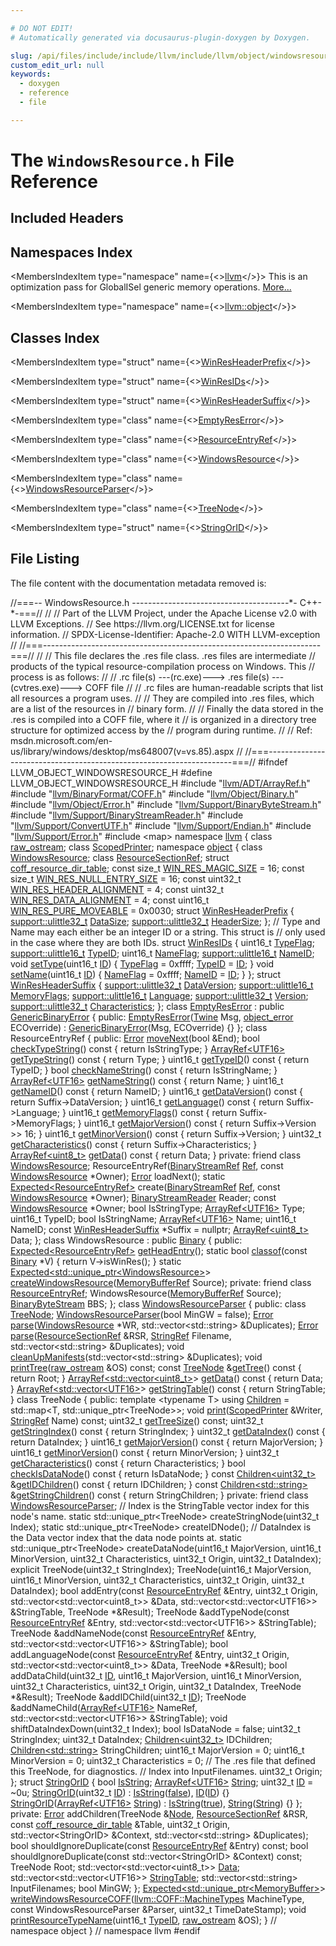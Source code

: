 ```yaml
---

# DO NOT EDIT!
# Automatically generated via docusaurus-plugin-doxygen by Doxygen.

slug: /api/files/include/include/llvm/include/llvm/object/windowsresource-h
custom_edit_url: null
keywords:
  - doxygen
  - reference
  - file

---
```





# The `WindowsResource.h` File Reference

<DoxygenPage pluginConfig={pluginConfig}>



## Included Headers

<IncludesList>
<IncludesListItem
  filePath="llvm/ADT/ArrayRef.h"
  permalink="/docs/api/files/include/include/llvm/include/llvm/adt/arrayref-h"
  isLocal="true" />
<IncludesListItem
  filePath="llvm/BinaryFormat/COFF.h"
  permalink="/docs/api/files/include/include/llvm/include/llvm/binaryformat/coff-h"
  isLocal="true" />
<IncludesListItem
  filePath="llvm/Object/Binary.h"
  permalink="/docs/api/files/include/include/llvm/include/llvm/object/binary-h"
  isLocal="true" />
<IncludesListItem
  filePath="llvm/Object/Error.h"
  permalink="/docs/api/files/include/include/llvm/include/llvm/object/error-h"
  isLocal="true" />
<IncludesListItem
  filePath="llvm/Support/BinaryByteStream.h"
  permalink="/docs/api/files/include/include/llvm/include/llvm/support/binarybytestream-h"
  isLocal="true" />
<IncludesListItem
  filePath="llvm/Support/BinaryStreamReader.h"
  permalink="/docs/api/files/include/include/llvm/include/llvm/support/binarystreamreader-h"
  isLocal="true" />
<IncludesListItem
  filePath="llvm/Support/ConvertUTF.h"
  permalink="/docs/api/files/include/include/llvm/include/llvm/support/convertutf-h"
  isLocal="true" />
<IncludesListItem
  filePath="llvm/Support/Endian.h"
  permalink="/docs/api/files/include/include/llvm/include/llvm/support/endian-h"
  isLocal="true" />
<IncludesListItem
  filePath="llvm/Support/Error.h"
  permalink="/docs/api/files/include/include/llvm/include/llvm/support/error-h"
  isLocal="true" />
<IncludesListItem
  filePath="map"
  permalink=""
  isLocal="false" />
</IncludesList>

## Namespaces Index

<MembersIndex>

<MembersIndexItem
  type="namespace"
  name={<><a href="/docs/api/namespaces/llvm">llvm</a></>}>
This is an optimization pass for GlobalISel generic memory operations. <a href="/docs/api/namespaces/llvm/#details">More...</a>
</MembersIndexItem>

<MembersIndexItem
  type="namespace"
  name={<><a href="/docs/api/namespaces/llvm/object">llvm::object</a></>}>
</MembersIndexItem>

</MembersIndex>

## Classes Index

<MembersIndex>

<MembersIndexItem
  type="struct"
  name={<><a href="/docs/api/structs/llvm/object/winresheaderprefix">WinResHeaderPrefix</a></>}>
</MembersIndexItem>

<MembersIndexItem
  type="struct"
  name={<><a href="/docs/api/structs/llvm/object/winresids">WinResIDs</a></>}>
</MembersIndexItem>

<MembersIndexItem
  type="struct"
  name={<><a href="/docs/api/structs/llvm/object/winresheadersuffix">WinResHeaderSuffix</a></>}>
</MembersIndexItem>

<MembersIndexItem
  type="class"
  name={<><a href="/docs/api/classes/llvm/object/emptyreserror">EmptyResError</a></>}>
</MembersIndexItem>

<MembersIndexItem
  type="class"
  name={<><a href="/docs/api/classes/llvm/object/resourceentryref">ResourceEntryRef</a></>}>
</MembersIndexItem>

<MembersIndexItem
  type="class"
  name={<><a href="/docs/api/classes/llvm/object/windowsresource">WindowsResource</a></>}>
</MembersIndexItem>

<MembersIndexItem
  type="class"
  name={<><a href="/docs/api/classes/llvm/object/windowsresourceparser">WindowsResourceParser</a></>}>
</MembersIndexItem>

<MembersIndexItem
  type="class"
  name={<><a href="/docs/api/classes/llvm/object/windowsresourceparser/treenode">TreeNode</a></>}>
</MembersIndexItem>

<MembersIndexItem
  type="struct"
  name={<><a href="/docs/api/structs/llvm/object/windowsresourceparser/stringorid">StringOrID</a></>}>
</MembersIndexItem>

</MembersIndex>


## File Listing

The file content with the documentation metadata removed is:

<ProgramListing>

<Link id="l00001" /><CodeLine lineNumber="1"><Highlight kind="comment">//===-- WindowsResource.h ---------------------------------------&#42;- C++-&#42;-===//</Highlight><Highlight kind="normal"></Highlight></CodeLine>
<Link id="l00002" /><CodeLine lineNumber="2"><Highlight kind="normal"></Highlight><Highlight kind="comment">//</Highlight><Highlight kind="normal"></Highlight></CodeLine>
<Link id="l00003" /><CodeLine lineNumber="3"><Highlight kind="normal"></Highlight><Highlight kind="comment">// Part of the LLVM Project, under the Apache License v2.0 with LLVM Exceptions.</Highlight><Highlight kind="normal"></Highlight></CodeLine>
<Link id="l00004" /><CodeLine lineNumber="4"><Highlight kind="normal"></Highlight><Highlight kind="comment">// See https://llvm.org/LICENSE.txt for license information.</Highlight><Highlight kind="normal"></Highlight></CodeLine>
<Link id="l00005" /><CodeLine lineNumber="5"><Highlight kind="normal"></Highlight><Highlight kind="comment">// SPDX-License-Identifier: Apache-2.0 WITH LLVM-exception</Highlight><Highlight kind="normal"></Highlight></CodeLine>
<Link id="l00006" /><CodeLine lineNumber="6"><Highlight kind="normal"></Highlight><Highlight kind="comment">//</Highlight><Highlight kind="normal"></Highlight></CodeLine>
<Link id="l00007" /><CodeLine lineNumber="7"><Highlight kind="normal"></Highlight><Highlight kind="comment">//===---------------------------------------------------------------------===//</Highlight><Highlight kind="normal"></Highlight></CodeLine>
<Link id="l00008" /><CodeLine lineNumber="8"><Highlight kind="normal"></Highlight><Highlight kind="comment">//</Highlight><Highlight kind="normal"></Highlight></CodeLine>
<Link id="l00009" /><CodeLine lineNumber="9"><Highlight kind="normal"></Highlight><Highlight kind="comment">// This file declares the .res file class.  .res files are intermediate</Highlight><Highlight kind="normal"></Highlight></CodeLine>
<Link id="l00010" /><CodeLine lineNumber="10"><Highlight kind="normal"></Highlight><Highlight kind="comment">// products of the typical resource-compilation process on Windows.  This</Highlight><Highlight kind="normal"></Highlight></CodeLine>
<Link id="l00011" /><CodeLine lineNumber="11"><Highlight kind="normal"></Highlight><Highlight kind="comment">// process is as follows:</Highlight><Highlight kind="normal"></Highlight></CodeLine>
<Link id="l00012" /><CodeLine lineNumber="12"><Highlight kind="normal"></Highlight><Highlight kind="comment">//</Highlight><Highlight kind="normal"></Highlight></CodeLine>
<Link id="l00013" /><CodeLine lineNumber="13"><Highlight kind="normal"></Highlight><Highlight kind="comment">// .rc file(s) ---(rc.exe)---&gt; .res file(s) ---(cvtres.exe)---&gt; COFF file</Highlight><Highlight kind="normal"></Highlight></CodeLine>
<Link id="l00014" /><CodeLine lineNumber="14"><Highlight kind="normal"></Highlight><Highlight kind="comment">//</Highlight><Highlight kind="normal"></Highlight></CodeLine>
<Link id="l00015" /><CodeLine lineNumber="15"><Highlight kind="normal"></Highlight><Highlight kind="comment">// .rc files are human-readable scripts that list all resources a program uses.</Highlight><Highlight kind="normal"></Highlight></CodeLine>
<Link id="l00016" /><CodeLine lineNumber="16"><Highlight kind="normal"></Highlight><Highlight kind="comment">//</Highlight><Highlight kind="normal"></Highlight></CodeLine>
<Link id="l00017" /><CodeLine lineNumber="17"><Highlight kind="normal"></Highlight><Highlight kind="comment">// They are compiled into .res files, which are a list of the resources in</Highlight><Highlight kind="normal"></Highlight></CodeLine>
<Link id="l00018" /><CodeLine lineNumber="18"><Highlight kind="normal"></Highlight><Highlight kind="comment">// binary form.</Highlight><Highlight kind="normal"></Highlight></CodeLine>
<Link id="l00019" /><CodeLine lineNumber="19"><Highlight kind="normal"></Highlight><Highlight kind="comment">//</Highlight><Highlight kind="normal"></Highlight></CodeLine>
<Link id="l00020" /><CodeLine lineNumber="20"><Highlight kind="normal"></Highlight><Highlight kind="comment">// Finally the data stored in the .res is compiled into a COFF file, where it</Highlight><Highlight kind="normal"></Highlight></CodeLine>
<Link id="l00021" /><CodeLine lineNumber="21"><Highlight kind="normal"></Highlight><Highlight kind="comment">// is organized in a directory tree structure for optimized access by the</Highlight><Highlight kind="normal"></Highlight></CodeLine>
<Link id="l00022" /><CodeLine lineNumber="22"><Highlight kind="normal"></Highlight><Highlight kind="comment">// program during runtime.</Highlight><Highlight kind="normal"></Highlight></CodeLine>
<Link id="l00023" /><CodeLine lineNumber="23"><Highlight kind="normal"></Highlight><Highlight kind="comment">//</Highlight><Highlight kind="normal"></Highlight></CodeLine>
<Link id="l00024" /><CodeLine lineNumber="24"><Highlight kind="normal"></Highlight><Highlight kind="comment">// Ref: msdn.microsoft.com/en-us/library/windows/desktop/ms648007(v=vs.85).aspx</Highlight><Highlight kind="normal"></Highlight></CodeLine>
<Link id="l00025" /><CodeLine lineNumber="25"><Highlight kind="normal"></Highlight><Highlight kind="comment">//</Highlight><Highlight kind="normal"></Highlight></CodeLine>
<Link id="l00026" /><CodeLine lineNumber="26"><Highlight kind="normal"></Highlight><Highlight kind="comment">//===---------------------------------------------------------------------===//</Highlight><Highlight kind="normal"></Highlight></CodeLine>
<Link id="l00027" /><CodeLine lineNumber="27"><Highlight kind="normal"></Highlight></CodeLine>
<Link id="l00028" /><CodeLine lineNumber="28"><Highlight kind="normal"></Highlight><Highlight kind="preprocessor">#ifndef LLVM&#95;OBJECT&#95;WINDOWSRESOURCE&#95;H</Highlight><Highlight kind="normal"></Highlight></CodeLine>
<Link id="l00029" /><CodeLine lineNumber="29"><Highlight kind="normal"></Highlight><Highlight kind="preprocessor">#define LLVM&#95;OBJECT&#95;WINDOWSRESOURCE&#95;H</Highlight><Highlight kind="normal"></Highlight></CodeLine>
<Link id="l00030" /><CodeLine lineNumber="30"><Highlight kind="normal"></Highlight></CodeLine>
<Link id="l00031" /><CodeLine lineNumber="31"><Highlight kind="normal"></Highlight><Highlight kind="preprocessor">#include &quot;<a href="/docs/api/files/include/include/llvm/include/llvm/adt/arrayref-h">llvm/ADT/ArrayRef.h</a>&quot;</Highlight><Highlight kind="normal"></Highlight></CodeLine>
<Link id="l00032" /><CodeLine lineNumber="32"><Highlight kind="normal"></Highlight><Highlight kind="preprocessor">#include &quot;<a href="/docs/api/files/include/include/llvm/include/llvm/binaryformat/coff-h">llvm/BinaryFormat/COFF.h</a>&quot;</Highlight><Highlight kind="normal"></Highlight></CodeLine>
<Link id="l00033" /><CodeLine lineNumber="33"><Highlight kind="normal"></Highlight><Highlight kind="preprocessor">#include &quot;<a href="/docs/api/files/include/include/llvm/include/llvm/object/binary-h">llvm/Object/Binary.h</a>&quot;</Highlight><Highlight kind="normal"></Highlight></CodeLine>
<Link id="l00034" /><CodeLine lineNumber="34"><Highlight kind="normal"></Highlight><Highlight kind="preprocessor">#include &quot;<a href="/docs/api/files/include/include/llvm/include/llvm/object/error-h">llvm/Object/Error.h</a>&quot;</Highlight><Highlight kind="normal"></Highlight></CodeLine>
<Link id="l00035" /><CodeLine lineNumber="35"><Highlight kind="normal"></Highlight><Highlight kind="preprocessor">#include &quot;<a href="/docs/api/files/include/include/llvm/include/llvm/support/binarybytestream-h">llvm/Support/BinaryByteStream.h</a>&quot;</Highlight><Highlight kind="normal"></Highlight></CodeLine>
<Link id="l00036" /><CodeLine lineNumber="36"><Highlight kind="normal"></Highlight><Highlight kind="preprocessor">#include &quot;<a href="/docs/api/files/include/include/llvm/include/llvm/support/binarystreamreader-h">llvm/Support/BinaryStreamReader.h</a>&quot;</Highlight><Highlight kind="normal"></Highlight></CodeLine>
<Link id="l00037" /><CodeLine lineNumber="37"><Highlight kind="normal"></Highlight><Highlight kind="preprocessor">#include &quot;<a href="/docs/api/files/include/include/llvm/include/llvm/support/convertutf-h">llvm/Support/ConvertUTF.h</a>&quot;</Highlight><Highlight kind="normal"></Highlight></CodeLine>
<Link id="l00038" /><CodeLine lineNumber="38"><Highlight kind="normal"></Highlight><Highlight kind="preprocessor">#include &quot;<a href="/docs/api/files/include/include/llvm/include/llvm/support/endian-h">llvm/Support/Endian.h</a>&quot;</Highlight><Highlight kind="normal"></Highlight></CodeLine>
<Link id="l00039" /><CodeLine lineNumber="39"><Highlight kind="normal"></Highlight><Highlight kind="preprocessor">#include &quot;<a href="/docs/api/files/include/include/llvm/include/llvm/support/error-h">llvm/Support/Error.h</a>&quot;</Highlight><Highlight kind="normal"></Highlight></CodeLine>
<Link id="l00040" /><CodeLine lineNumber="40"><Highlight kind="normal"></Highlight></CodeLine>
<Link id="l00041" /><CodeLine lineNumber="41"><Highlight kind="normal"></Highlight><Highlight kind="preprocessor">#include &lt;map&gt;</Highlight><Highlight kind="normal"></Highlight></CodeLine>
<Link id="l00042" /><CodeLine lineNumber="42"><Highlight kind="normal"></Highlight></CodeLine>
<Link id="l00043" /><CodeLine lineNumber="43"><Highlight kind="normal"></Highlight><Highlight kind="keyword">namespace </Highlight><Highlight kind="normal"><a href="/docs/api/namespaces/llvm">llvm</a> &#123;</Highlight></CodeLine>
<Link id="l00044" /><CodeLine lineNumber="44"><Highlight kind="normal"></Highlight></CodeLine>
<Link id="l00045" /><CodeLine lineNumber="45"><Highlight kind="normal"></Highlight><Highlight kind="keyword">class </Highlight><Highlight kind="normal"><a href="/docs/api/classes/llvm/raw-ostream">raw&#95;ostream</a>;</Highlight></CodeLine>
<Link id="l00046" /><CodeLine lineNumber="46"><Highlight kind="normal"></Highlight><Highlight kind="keyword">class </Highlight><Highlight kind="normal"><a href="/docs/api/classes/llvm/scopedprinter">ScopedPrinter</a>;</Highlight></CodeLine>
<Link id="l00047" /><CodeLine lineNumber="47"><Highlight kind="normal"></Highlight></CodeLine>
<Link id="l00048" /><CodeLine lineNumber="48"><Highlight kind="normal"></Highlight><Highlight kind="keyword">namespace </Highlight><Highlight kind="normal"><a href="/docs/api/namespaces/llvm/object">object</a> &#123;</Highlight></CodeLine>
<Link id="l00049" /><CodeLine lineNumber="49"><Highlight kind="normal"></Highlight></CodeLine>
<Link id="l00050" /><CodeLine lineNumber="50"><Highlight kind="normal"></Highlight><Highlight kind="keyword">class </Highlight><Highlight kind="normal"><a href="/docs/api/classes/llvm/object/windowsresource">WindowsResource</a>;</Highlight></CodeLine>
<Link id="l00051" /><CodeLine lineNumber="51"><Highlight kind="normal"></Highlight><Highlight kind="keyword">class </Highlight><Highlight kind="normal"><a href="/docs/api/classes/llvm/object/resourcesectionref">ResourceSectionRef</a>;</Highlight></CodeLine>
<Link id="l00052" /><CodeLine lineNumber="52"><Highlight kind="normal"></Highlight><Highlight kind="keyword">struct </Highlight><Highlight kind="normal"><a href="/docs/api/structs/llvm/object/coff-resource-dir-table">coff&#95;resource&#95;dir&#95;table</a>;</Highlight></CodeLine>
<Link id="l00053" /><CodeLine lineNumber="53"><Highlight kind="normal"></Highlight></CodeLine>
<Link id="l00054" /><CodeLine lineNumber="54" lineLink="/docs/api/namespaces/llvm/object/#a87b497fdfeaa05f3ba6d01ef10a4415b"><Highlight kind="normal"></Highlight><Highlight kind="keyword">const</Highlight><Highlight kind="normal"> </Highlight><Highlight kind="keywordtype">size&#95;t</Highlight><Highlight kind="normal"> <a href="/docs/api/namespaces/llvm/object/#a87b497fdfeaa05f3ba6d01ef10a4415b">WIN&#95;RES&#95;MAGIC&#95;SIZE</a> = 16;</Highlight></CodeLine>
<Link id="l00055" /><CodeLine lineNumber="55" lineLink="/docs/api/namespaces/llvm/object/#a33722ae7a4442771cfa67c5292f4f038"><Highlight kind="normal"></Highlight><Highlight kind="keyword">const</Highlight><Highlight kind="normal"> </Highlight><Highlight kind="keywordtype">size&#95;t</Highlight><Highlight kind="normal"> <a href="/docs/api/namespaces/llvm/object/#a33722ae7a4442771cfa67c5292f4f038">WIN&#95;RES&#95;NULL&#95;ENTRY&#95;SIZE</a> = 16;</Highlight></CodeLine>
<Link id="l00056" /><CodeLine lineNumber="56" lineLink="/docs/api/namespaces/llvm/object/#a459609fb07f5f2f97d0a3c6e691b0033"><Highlight kind="normal"></Highlight><Highlight kind="keyword">const</Highlight><Highlight kind="normal"> uint32&#95;t <a href="/docs/api/namespaces/llvm/object/#a459609fb07f5f2f97d0a3c6e691b0033">WIN&#95;RES&#95;HEADER&#95;ALIGNMENT</a> = 4;</Highlight></CodeLine>
<Link id="l00057" /><CodeLine lineNumber="57" lineLink="/docs/api/namespaces/llvm/object/#a365fff828eb3d98a772834e339a77c9e"><Highlight kind="normal"></Highlight><Highlight kind="keyword">const</Highlight><Highlight kind="normal"> uint32&#95;t <a href="/docs/api/namespaces/llvm/object/#a365fff828eb3d98a772834e339a77c9e">WIN&#95;RES&#95;DATA&#95;ALIGNMENT</a> = 4;</Highlight></CodeLine>
<Link id="l00058" /><CodeLine lineNumber="58" lineLink="/docs/api/namespaces/llvm/object/#af46f7874e3f562aafdbd476f843769de"><Highlight kind="normal"></Highlight><Highlight kind="keyword">const</Highlight><Highlight kind="normal"> uint16&#95;t <a href="/docs/api/namespaces/llvm/object/#af46f7874e3f562aafdbd476f843769de">WIN&#95;RES&#95;PURE&#95;MOVEABLE</a> = 0x0030;</Highlight></CodeLine>
<Link id="l00059" /><CodeLine lineNumber="59"><Highlight kind="normal"></Highlight></CodeLine>
<Link id="l00060" /><CodeLine lineNumber="60" lineLink="/docs/api/structs/llvm/object/winresheaderprefix"><Highlight kind="normal"></Highlight><Highlight kind="keyword">struct </Highlight><Highlight kind="normal"><a href="/docs/api/structs/llvm/object/winresheaderprefix">WinResHeaderPrefix</a> &#123;</Highlight></CodeLine>
<Link id="l00061" /><CodeLine lineNumber="61" lineLink="/docs/api/structs/llvm/object/winresheaderprefix/#ac00a033eaeba46960bd9ab617cda5069"><Highlight kind="normal">  <a href="/docs/api/namespaces/llvm/support/#a206b37274fa3e908017da357d12724d1">support::ulittle32&#95;t</a> <a href="/docs/api/structs/llvm/object/winresheaderprefix/#ac00a033eaeba46960bd9ab617cda5069">DataSize</a>;</Highlight></CodeLine>
<Link id="l00062" /><CodeLine lineNumber="62" lineLink="/docs/api/structs/llvm/object/winresheaderprefix/#ad50591ad1b1e94682a86f86938f2f730"><Highlight kind="normal">  <a href="/docs/api/namespaces/llvm/support/#a206b37274fa3e908017da357d12724d1">support::ulittle32&#95;t</a> <a href="/docs/api/structs/llvm/object/winresheaderprefix/#ad50591ad1b1e94682a86f86938f2f730">HeaderSize</a>;</Highlight></CodeLine>
<Link id="l00063" /><CodeLine lineNumber="63"><Highlight kind="normal">&#125;;</Highlight></CodeLine>
<Link id="l00064" /><CodeLine lineNumber="64"><Highlight kind="normal"></Highlight></CodeLine>
<Link id="l00065" /><CodeLine lineNumber="65"><Highlight kind="normal"></Highlight><Highlight kind="comment">// Type and Name may each either be an integer ID or a string.  This struct is</Highlight><Highlight kind="normal"></Highlight></CodeLine>
<Link id="l00066" /><CodeLine lineNumber="66"><Highlight kind="normal"></Highlight><Highlight kind="comment">// only used in the case where they are both IDs.</Highlight><Highlight kind="normal"></Highlight></CodeLine>
<Link id="l00067" /><CodeLine lineNumber="67" lineLink="/docs/api/structs/llvm/object/winresids"><Highlight kind="normal"></Highlight><Highlight kind="keyword">struct </Highlight><Highlight kind="normal"><a href="/docs/api/structs/llvm/object/winresids">WinResIDs</a> &#123;</Highlight></CodeLine>
<Link id="l00068" /><CodeLine lineNumber="68" lineLink="/docs/api/structs/llvm/object/winresids/#aa23a35ec8657a615908bb859ba4d4ffd"><Highlight kind="normal">  uint16&#95;t <a href="/docs/api/structs/llvm/object/winresids/#aa23a35ec8657a615908bb859ba4d4ffd">TypeFlag</a>;</Highlight></CodeLine>
<Link id="l00069" /><CodeLine lineNumber="69" lineLink="/docs/api/structs/llvm/object/winresids/#a5f6b16b7aec02336eaff076da1b72d24"><Highlight kind="normal">  <a href="/docs/api/namespaces/llvm/support/#a4e29b3df92632c930b82161555c3b8d6">support::ulittle16&#95;t</a> <a href="/docs/api/structs/llvm/object/winresids/#a5f6b16b7aec02336eaff076da1b72d24">TypeID</a>;</Highlight></CodeLine>
<Link id="l00070" /><CodeLine lineNumber="70" lineLink="/docs/api/structs/llvm/object/winresids/#ae718f3ebc4404856a23e569c63fc8311"><Highlight kind="normal">  uint16&#95;t <a href="/docs/api/structs/llvm/object/winresids/#ae718f3ebc4404856a23e569c63fc8311">NameFlag</a>;</Highlight></CodeLine>
<Link id="l00071" /><CodeLine lineNumber="71" lineLink="/docs/api/structs/llvm/object/winresids/#acd4d4b2fea8bb25f00bce4a7c54802ce"><Highlight kind="normal">  <a href="/docs/api/namespaces/llvm/support/#a4e29b3df92632c930b82161555c3b8d6">support::ulittle16&#95;t</a> <a href="/docs/api/structs/llvm/object/winresids/#acd4d4b2fea8bb25f00bce4a7c54802ce">NameID</a>;</Highlight></CodeLine>
<Link id="l00072" /><CodeLine lineNumber="72"><Highlight kind="normal"></Highlight></CodeLine>
<Link id="l00073" /><CodeLine lineNumber="73" lineLink="/docs/api/structs/llvm/object/winresids/#adb6e3c9147dd93bdf1e4c8aad600e3f8"><Highlight kind="normal">  </Highlight><Highlight kind="keywordtype">void</Highlight><Highlight kind="normal"> <a href="/docs/api/structs/llvm/object/winresids/#adb6e3c9147dd93bdf1e4c8aad600e3f8">setType</a>(uint16&#95;t <a href="/docs/api/namespaces/llvm/callingconv/#abdf8cf606905c10634e831390981b0ed">ID</a>) &#123;</Highlight></CodeLine>
<Link id="l00074" /><CodeLine lineNumber="74"><Highlight kind="normal">    <a href="/docs/api/structs/llvm/object/winresids/#aa23a35ec8657a615908bb859ba4d4ffd">TypeFlag</a> = 0xffff;</Highlight></CodeLine>
<Link id="l00075" /><CodeLine lineNumber="75"><Highlight kind="normal">    <a href="/docs/api/structs/llvm/object/winresids/#a5f6b16b7aec02336eaff076da1b72d24">TypeID</a> = <a href="/docs/api/namespaces/llvm/callingconv/#abdf8cf606905c10634e831390981b0ed">ID</a>;</Highlight></CodeLine>
<Link id="l00076" /><CodeLine lineNumber="76"><Highlight kind="normal">  &#125;</Highlight></CodeLine>
<Link id="l00077" /><CodeLine lineNumber="77"><Highlight kind="normal"></Highlight></CodeLine>
<Link id="l00078" /><CodeLine lineNumber="78" lineLink="/docs/api/structs/llvm/object/winresids/#ae6c5fcd0717f60fd407e758284c3e8d8"><Highlight kind="normal">  </Highlight><Highlight kind="keywordtype">void</Highlight><Highlight kind="normal"> <a href="/docs/api/structs/llvm/object/winresids/#ae6c5fcd0717f60fd407e758284c3e8d8">setName</a>(uint16&#95;t <a href="/docs/api/namespaces/llvm/callingconv/#abdf8cf606905c10634e831390981b0ed">ID</a>) &#123;</Highlight></CodeLine>
<Link id="l00079" /><CodeLine lineNumber="79"><Highlight kind="normal">    <a href="/docs/api/structs/llvm/object/winresids/#ae718f3ebc4404856a23e569c63fc8311">NameFlag</a> = 0xffff;</Highlight></CodeLine>
<Link id="l00080" /><CodeLine lineNumber="80"><Highlight kind="normal">    <a href="/docs/api/structs/llvm/object/winresids/#acd4d4b2fea8bb25f00bce4a7c54802ce">NameID</a> = <a href="/docs/api/namespaces/llvm/callingconv/#abdf8cf606905c10634e831390981b0ed">ID</a>;</Highlight></CodeLine>
<Link id="l00081" /><CodeLine lineNumber="81"><Highlight kind="normal">  &#125;</Highlight></CodeLine>
<Link id="l00082" /><CodeLine lineNumber="82"><Highlight kind="normal">&#125;;</Highlight></CodeLine>
<Link id="l00083" /><CodeLine lineNumber="83"><Highlight kind="normal"></Highlight></CodeLine>
<Link id="l00084" /><CodeLine lineNumber="84" lineLink="/docs/api/structs/llvm/object/winresheadersuffix"><Highlight kind="normal"></Highlight><Highlight kind="keyword">struct </Highlight><Highlight kind="normal"><a href="/docs/api/structs/llvm/object/winresheadersuffix">WinResHeaderSuffix</a> &#123;</Highlight></CodeLine>
<Link id="l00085" /><CodeLine lineNumber="85" lineLink="/docs/api/structs/llvm/object/winresheadersuffix/#a9541b06e78ad3bd8d19790032e6a4af4"><Highlight kind="normal">  <a href="/docs/api/namespaces/llvm/support/#a206b37274fa3e908017da357d12724d1">support::ulittle32&#95;t</a> <a href="/docs/api/structs/llvm/object/winresheadersuffix/#a9541b06e78ad3bd8d19790032e6a4af4">DataVersion</a>;</Highlight></CodeLine>
<Link id="l00086" /><CodeLine lineNumber="86" lineLink="/docs/api/structs/llvm/object/winresheadersuffix/#a1d19d454592f36d331d708081328de0e"><Highlight kind="normal">  <a href="/docs/api/namespaces/llvm/support/#a4e29b3df92632c930b82161555c3b8d6">support::ulittle16&#95;t</a> <a href="/docs/api/structs/llvm/object/winresheadersuffix/#a1d19d454592f36d331d708081328de0e">MemoryFlags</a>;</Highlight></CodeLine>
<Link id="l00087" /><CodeLine lineNumber="87" lineLink="/docs/api/structs/llvm/object/winresheadersuffix/#af0c48face1293725deb348a8c9d97519"><Highlight kind="normal">  <a href="/docs/api/namespaces/llvm/support/#a4e29b3df92632c930b82161555c3b8d6">support::ulittle16&#95;t</a> <a href="/docs/api/structs/llvm/object/winresheadersuffix/#af0c48face1293725deb348a8c9d97519">Language</a>;</Highlight></CodeLine>
<Link id="l00088" /><CodeLine lineNumber="88" lineLink="/docs/api/structs/llvm/object/winresheadersuffix/#a9141ca700f28948fd28073a07dfb03fd"><Highlight kind="normal">  <a href="/docs/api/namespaces/llvm/support/#a206b37274fa3e908017da357d12724d1">support::ulittle32&#95;t</a> <a href="/docs/api/structs/llvm/object/winresheadersuffix/#a9141ca700f28948fd28073a07dfb03fd">Version</a>;</Highlight></CodeLine>
<Link id="l00089" /><CodeLine lineNumber="89" lineLink="/docs/api/structs/llvm/object/winresheadersuffix/#a48ed531933b65a984e60876610bd22c7"><Highlight kind="normal">  <a href="/docs/api/namespaces/llvm/support/#a206b37274fa3e908017da357d12724d1">support::ulittle32&#95;t</a> <a href="/docs/api/structs/llvm/object/winresheadersuffix/#a48ed531933b65a984e60876610bd22c7">Characteristics</a>;</Highlight></CodeLine>
<Link id="l00090" /><CodeLine lineNumber="90"><Highlight kind="normal">&#125;;</Highlight></CodeLine>
<Link id="l00091" /><CodeLine lineNumber="91"><Highlight kind="normal"></Highlight></CodeLine>
<Link id="l00092" /><CodeLine lineNumber="92" lineLink="/docs/api/classes/llvm/object/emptyreserror"><Highlight kind="normal"></Highlight><Highlight kind="keyword">class </Highlight><Highlight kind="normal"><a href="/docs/api/classes/llvm/object/emptyreserror/#add401aa92eda26bd3501c41fab8cbfc1">EmptyResError</a> : </Highlight><Highlight kind="keyword">public</Highlight><Highlight kind="normal"> <a href="/docs/api/classes/llvm/object/genericbinaryerror/#a5fb03aec4872d18b75d720a806dec809">GenericBinaryError</a> &#123;</Highlight></CodeLine>
<Link id="l00093" /><CodeLine lineNumber="93"><Highlight kind="normal"></Highlight><Highlight kind="keyword">public</Highlight><Highlight kind="normal">:</Highlight></CodeLine>
<Link id="l00094" /><CodeLine lineNumber="94" lineLink="/docs/api/classes/llvm/object/emptyreserror/#add401aa92eda26bd3501c41fab8cbfc1"><Highlight kind="normal">  <a href="/docs/api/classes/llvm/object/emptyreserror/#add401aa92eda26bd3501c41fab8cbfc1">EmptyResError</a>(<a href="/docs/api/classes/llvm/twine">Twine</a> Msg, <a href="/docs/api/namespaces/llvm/object/#a6f5880f200b9731436d9ea163568ee20">object&#95;error</a> ECOverride)</Highlight></CodeLine>
<Link id="l00095" /><CodeLine lineNumber="95"><Highlight kind="normal">      : <a href="/docs/api/classes/llvm/object/genericbinaryerror/#a5fb03aec4872d18b75d720a806dec809">GenericBinaryError</a>(Msg, ECOverride) &#123;&#125;</Highlight></CodeLine>
<Link id="l00096" /><CodeLine lineNumber="96"><Highlight kind="normal">&#125;;</Highlight></CodeLine>
<Link id="l00097" /><CodeLine lineNumber="97"><Highlight kind="normal"></Highlight></CodeLine>
<Link id="l00098" /><CodeLine lineNumber="98" lineLink="/docs/api/classes/llvm/object/resourceentryref"><Highlight kind="normal"></Highlight><Highlight kind="keyword">class </Highlight><Highlight kind="normal">ResourceEntryRef &#123;</Highlight></CodeLine>
<Link id="l00099" /><CodeLine lineNumber="99"><Highlight kind="normal"></Highlight><Highlight kind="keyword">public</Highlight><Highlight kind="normal">:</Highlight></CodeLine>
<Link id="l00100" /><CodeLine lineNumber="100"><Highlight kind="normal">  <a href="/docs/api/classes/llvm/error">Error</a> <a href="/docs/api/classes/llvm/object/resourceentryref/#a456f2983ce9a68d7c4ae2728c2b5890f">moveNext</a>(</Highlight><Highlight kind="keywordtype">bool</Highlight><Highlight kind="normal"> &amp;End);</Highlight></CodeLine>
<Link id="l00101" /><CodeLine lineNumber="101" lineLink="/docs/api/classes/llvm/object/resourceentryref/#ab01931e998f5caa305a4696f0232dc97"><Highlight kind="normal">  </Highlight><Highlight kind="keywordtype">bool</Highlight><Highlight kind="normal"> <a href="/docs/api/classes/llvm/object/resourceentryref/#ab01931e998f5caa305a4696f0232dc97">checkTypeString</a>()</Highlight><Highlight kind="keyword"> const </Highlight><Highlight kind="normal">&#123; </Highlight><Highlight kind="keywordflow">return</Highlight><Highlight kind="normal"> IsStringType; &#125;</Highlight></CodeLine>
<Link id="l00102" /><CodeLine lineNumber="102" lineLink="/docs/api/classes/llvm/object/resourceentryref/#a6996fe671f90e60266909038e307855c"><Highlight kind="normal">  <a href="/docs/api/classes/llvm/arrayref">ArrayRef&lt;UTF16&gt;</a> <a href="/docs/api/classes/llvm/object/resourceentryref/#a6996fe671f90e60266909038e307855c">getTypeString</a>()</Highlight><Highlight kind="keyword"> const </Highlight><Highlight kind="normal">&#123; </Highlight><Highlight kind="keywordflow">return</Highlight><Highlight kind="normal"> Type; &#125;</Highlight></CodeLine>
<Link id="l00103" /><CodeLine lineNumber="103" lineLink="/docs/api/classes/llvm/object/resourceentryref/#a7a28ff930f1a565300667fec01177fff"><Highlight kind="normal">  uint16&#95;t <a href="/docs/api/classes/llvm/object/resourceentryref/#a7a28ff930f1a565300667fec01177fff">getTypeID</a>()</Highlight><Highlight kind="keyword"> const </Highlight><Highlight kind="normal">&#123; </Highlight><Highlight kind="keywordflow">return</Highlight><Highlight kind="normal"> TypeID; &#125;</Highlight></CodeLine>
<Link id="l00104" /><CodeLine lineNumber="104" lineLink="/docs/api/classes/llvm/object/resourceentryref/#a8787c603882b9153a17af993031cf232"><Highlight kind="normal">  </Highlight><Highlight kind="keywordtype">bool</Highlight><Highlight kind="normal"> <a href="/docs/api/classes/llvm/object/resourceentryref/#a8787c603882b9153a17af993031cf232">checkNameString</a>()</Highlight><Highlight kind="keyword"> const </Highlight><Highlight kind="normal">&#123; </Highlight><Highlight kind="keywordflow">return</Highlight><Highlight kind="normal"> IsStringName; &#125;</Highlight></CodeLine>
<Link id="l00105" /><CodeLine lineNumber="105" lineLink="/docs/api/classes/llvm/object/resourceentryref/#abfd624e0e0e70690994533c3128af64e"><Highlight kind="normal">  <a href="/docs/api/classes/llvm/arrayref">ArrayRef&lt;UTF16&gt;</a> <a href="/docs/api/classes/llvm/object/resourceentryref/#abfd624e0e0e70690994533c3128af64e">getNameString</a>()</Highlight><Highlight kind="keyword"> const </Highlight><Highlight kind="normal">&#123; </Highlight><Highlight kind="keywordflow">return</Highlight><Highlight kind="normal"> Name; &#125;</Highlight></CodeLine>
<Link id="l00106" /><CodeLine lineNumber="106" lineLink="/docs/api/classes/llvm/object/resourceentryref/#a74691d02ccc7d002ff34cbd76f56c2cd"><Highlight kind="normal">  uint16&#95;t <a href="/docs/api/classes/llvm/object/resourceentryref/#a74691d02ccc7d002ff34cbd76f56c2cd">getNameID</a>()</Highlight><Highlight kind="keyword"> const </Highlight><Highlight kind="normal">&#123; </Highlight><Highlight kind="keywordflow">return</Highlight><Highlight kind="normal"> NameID; &#125;</Highlight></CodeLine>
<Link id="l00107" /><CodeLine lineNumber="107" lineLink="/docs/api/classes/llvm/object/resourceentryref/#a206ede56eea9e2924104d5f8b1d2af33"><Highlight kind="normal">  uint16&#95;t <a href="/docs/api/classes/llvm/object/resourceentryref/#a206ede56eea9e2924104d5f8b1d2af33">getDataVersion</a>()</Highlight><Highlight kind="keyword"> const </Highlight><Highlight kind="normal">&#123; </Highlight><Highlight kind="keywordflow">return</Highlight><Highlight kind="normal"> Suffix-&gt;DataVersion; &#125;</Highlight></CodeLine>
<Link id="l00108" /><CodeLine lineNumber="108" lineLink="/docs/api/classes/llvm/object/resourceentryref/#a38bf52d865d0bcbbe296f84caca65920"><Highlight kind="normal">  uint16&#95;t <a href="/docs/api/classes/llvm/object/resourceentryref/#a38bf52d865d0bcbbe296f84caca65920">getLanguage</a>()</Highlight><Highlight kind="keyword"> const </Highlight><Highlight kind="normal">&#123; </Highlight><Highlight kind="keywordflow">return</Highlight><Highlight kind="normal"> Suffix-&gt;Language; &#125;</Highlight></CodeLine>
<Link id="l00109" /><CodeLine lineNumber="109" lineLink="/docs/api/classes/llvm/object/resourceentryref/#a7f913c5bb2d3409e5304da1a4bac6c4a"><Highlight kind="normal">  uint16&#95;t <a href="/docs/api/classes/llvm/object/resourceentryref/#a7f913c5bb2d3409e5304da1a4bac6c4a">getMemoryFlags</a>()</Highlight><Highlight kind="keyword"> const </Highlight><Highlight kind="normal">&#123; </Highlight><Highlight kind="keywordflow">return</Highlight><Highlight kind="normal"> Suffix-&gt;MemoryFlags; &#125;</Highlight></CodeLine>
<Link id="l00110" /><CodeLine lineNumber="110" lineLink="/docs/api/classes/llvm/object/resourceentryref/#a262d728228c0a5a89a1c14e0822d2de3"><Highlight kind="normal">  uint16&#95;t <a href="/docs/api/classes/llvm/object/resourceentryref/#a262d728228c0a5a89a1c14e0822d2de3">getMajorVersion</a>()</Highlight><Highlight kind="keyword"> const </Highlight><Highlight kind="normal">&#123; </Highlight><Highlight kind="keywordflow">return</Highlight><Highlight kind="normal"> Suffix-&gt;Version &gt;&gt; 16; &#125;</Highlight></CodeLine>
<Link id="l00111" /><CodeLine lineNumber="111" lineLink="/docs/api/classes/llvm/object/resourceentryref/#a8f490dbd98f16eeab7539f0e853c6aeb"><Highlight kind="normal">  uint16&#95;t <a href="/docs/api/classes/llvm/object/resourceentryref/#a8f490dbd98f16eeab7539f0e853c6aeb">getMinorVersion</a>()</Highlight><Highlight kind="keyword"> const </Highlight><Highlight kind="normal">&#123; </Highlight><Highlight kind="keywordflow">return</Highlight><Highlight kind="normal"> Suffix-&gt;Version; &#125;</Highlight></CodeLine>
<Link id="l00112" /><CodeLine lineNumber="112" lineLink="/docs/api/classes/llvm/object/resourceentryref/#a988b3cbd58e3a96156ac8275efa3bdad"><Highlight kind="normal">  uint32&#95;t <a href="/docs/api/classes/llvm/object/resourceentryref/#a988b3cbd58e3a96156ac8275efa3bdad">getCharacteristics</a>()</Highlight><Highlight kind="keyword"> const </Highlight><Highlight kind="normal">&#123; </Highlight><Highlight kind="keywordflow">return</Highlight><Highlight kind="normal"> Suffix-&gt;Characteristics; &#125;</Highlight></CodeLine>
<Link id="l00113" /><CodeLine lineNumber="113" lineLink="/docs/api/classes/llvm/object/resourceentryref/#ac159c1462f8d0fffc43144a0caba8923"><Highlight kind="normal">  <a href="/docs/api/classes/llvm/arrayref">ArrayRef&lt;uint8&#95;t&gt;</a> <a href="/docs/api/classes/llvm/object/resourceentryref/#ac159c1462f8d0fffc43144a0caba8923">getData</a>()</Highlight><Highlight kind="keyword"> const </Highlight><Highlight kind="normal">&#123; </Highlight><Highlight kind="keywordflow">return</Highlight><Highlight kind="normal"> Data; &#125;</Highlight></CodeLine>
<Link id="l00114" /><CodeLine lineNumber="114"><Highlight kind="normal"></Highlight></CodeLine>
<Link id="l00115" /><CodeLine lineNumber="115"><Highlight kind="normal"></Highlight><Highlight kind="keyword">private</Highlight><Highlight kind="normal">:</Highlight></CodeLine>
<Link id="l00116" /><CodeLine lineNumber="116" lineLink="/docs/api/classes/llvm/object/resourceentryref/#a24aba24878885c8e09d41dbb5cf2088f"><Highlight kind="normal">  </Highlight><Highlight kind="keyword">friend</Highlight><Highlight kind="normal"> </Highlight><Highlight kind="keyword">class </Highlight><Highlight kind="normal"><a href="/docs/api/classes/llvm/object/resourceentryref/#a24aba24878885c8e09d41dbb5cf2088f">WindowsResource</a>;</Highlight></CodeLine>
<Link id="l00117" /><CodeLine lineNumber="117"><Highlight kind="normal"></Highlight></CodeLine>
<Link id="l00118" /><CodeLine lineNumber="118"><Highlight kind="normal">  ResourceEntryRef(<a href="/docs/api/classes/llvm/binarystreamref">BinaryStreamRef</a> <a href="/docs/api/namespaces/llvm/#a9db8c44b250b90e3ab7e4d144e7c9c2ea60baadb22e80b147e4885ad16760e569">Ref</a>, </Highlight><Highlight kind="keyword">const</Highlight><Highlight kind="normal"> <a href="/docs/api/classes/llvm/object/resourceentryref/#a24aba24878885c8e09d41dbb5cf2088f">WindowsResource</a> &#42;Owner);</Highlight></CodeLine>
<Link id="l00119" /><CodeLine lineNumber="119"><Highlight kind="normal">  <a href="/docs/api/classes/llvm/error">Error</a> loadNext();</Highlight></CodeLine>
<Link id="l00120" /><CodeLine lineNumber="120"><Highlight kind="normal"></Highlight></CodeLine>
<Link id="l00121" /><CodeLine lineNumber="121"><Highlight kind="normal">  </Highlight><Highlight kind="keyword">static</Highlight><Highlight kind="normal"> <a href="/docs/api/classes/llvm/expected">Expected&lt;ResourceEntryRef&gt;</a> create(<a href="/docs/api/classes/llvm/binarystreamref">BinaryStreamRef</a> <a href="/docs/api/namespaces/llvm/#a9db8c44b250b90e3ab7e4d144e7c9c2ea60baadb22e80b147e4885ad16760e569">Ref</a>,</Highlight></CodeLine>
<Link id="l00122" /><CodeLine lineNumber="122"><Highlight kind="normal">                                           </Highlight><Highlight kind="keyword">const</Highlight><Highlight kind="normal"> <a href="/docs/api/classes/llvm/object/resourceentryref/#a24aba24878885c8e09d41dbb5cf2088f">WindowsResource</a> &#42;Owner);</Highlight></CodeLine>
<Link id="l00123" /><CodeLine lineNumber="123"><Highlight kind="normal"></Highlight></CodeLine>
<Link id="l00124" /><CodeLine lineNumber="124"><Highlight kind="normal">  <a href="/docs/api/classes/llvm/binarystreamreader">BinaryStreamReader</a> Reader;</Highlight></CodeLine>
<Link id="l00125" /><CodeLine lineNumber="125"><Highlight kind="normal">  </Highlight><Highlight kind="keyword">const</Highlight><Highlight kind="normal"> <a href="/docs/api/classes/llvm/object/resourceentryref/#a24aba24878885c8e09d41dbb5cf2088f">WindowsResource</a> &#42;Owner;</Highlight></CodeLine>
<Link id="l00126" /><CodeLine lineNumber="126"><Highlight kind="normal">  </Highlight><Highlight kind="keywordtype">bool</Highlight><Highlight kind="normal"> IsStringType;</Highlight></CodeLine>
<Link id="l00127" /><CodeLine lineNumber="127"><Highlight kind="normal">  <a href="/docs/api/classes/llvm/arrayref">ArrayRef&lt;UTF16&gt;</a> Type;</Highlight></CodeLine>
<Link id="l00128" /><CodeLine lineNumber="128"><Highlight kind="normal">  uint16&#95;t TypeID;</Highlight></CodeLine>
<Link id="l00129" /><CodeLine lineNumber="129"><Highlight kind="normal">  </Highlight><Highlight kind="keywordtype">bool</Highlight><Highlight kind="normal"> IsStringName;</Highlight></CodeLine>
<Link id="l00130" /><CodeLine lineNumber="130"><Highlight kind="normal">  <a href="/docs/api/classes/llvm/arrayref">ArrayRef&lt;UTF16&gt;</a> Name;</Highlight></CodeLine>
<Link id="l00131" /><CodeLine lineNumber="131"><Highlight kind="normal">  uint16&#95;t NameID;</Highlight></CodeLine>
<Link id="l00132" /><CodeLine lineNumber="132"><Highlight kind="normal">  </Highlight><Highlight kind="keyword">const</Highlight><Highlight kind="normal"> <a href="/docs/api/structs/llvm/object/winresheadersuffix">WinResHeaderSuffix</a> &#42;Suffix = </Highlight><Highlight kind="keyword">nullptr</Highlight><Highlight kind="normal">;</Highlight></CodeLine>
<Link id="l00133" /><CodeLine lineNumber="133"><Highlight kind="normal">  <a href="/docs/api/classes/llvm/arrayref">ArrayRef&lt;uint8&#95;t&gt;</a> Data;</Highlight></CodeLine>
<Link id="l00134" /><CodeLine lineNumber="134"><Highlight kind="normal">&#125;;</Highlight></CodeLine>
<Link id="l00135" /><CodeLine lineNumber="135"><Highlight kind="normal"></Highlight></CodeLine>
<Link id="l00136" /><CodeLine lineNumber="136" lineLink="/docs/api/classes/llvm/object/windowsresource"><Highlight kind="normal"></Highlight><Highlight kind="keyword">class </Highlight><Highlight kind="normal">WindowsResource : </Highlight><Highlight kind="keyword">public</Highlight><Highlight kind="normal"> <a href="/docs/api/classes/llvm/object/binary/#a5efaba206c0c82deb1e8898c4c3aad4b">Binary</a> &#123;</Highlight></CodeLine>
<Link id="l00137" /><CodeLine lineNumber="137"><Highlight kind="normal"></Highlight><Highlight kind="keyword">public</Highlight><Highlight kind="normal">:</Highlight></CodeLine>
<Link id="l00138" /><CodeLine lineNumber="138"><Highlight kind="normal">  <a href="/docs/api/classes/llvm/expected">Expected&lt;ResourceEntryRef&gt;</a> <a href="/docs/api/classes/llvm/object/windowsresource/#a16a13836c913549f2f653d92529f1689">getHeadEntry</a>();</Highlight></CodeLine>
<Link id="l00139" /><CodeLine lineNumber="139"><Highlight kind="normal"></Highlight></CodeLine>
<Link id="l00140" /><CodeLine lineNumber="140" lineLink="/docs/api/classes/llvm/object/windowsresource/#a38d3eac4fcd18b2c017931172fb9f5f0"><Highlight kind="normal">  </Highlight><Highlight kind="keyword">static</Highlight><Highlight kind="normal"> </Highlight><Highlight kind="keywordtype">bool</Highlight><Highlight kind="normal"> <a href="/docs/api/classes/llvm/object/windowsresource/#a38d3eac4fcd18b2c017931172fb9f5f0">classof</a>(</Highlight><Highlight kind="keyword">const</Highlight><Highlight kind="normal"> <a href="/docs/api/classes/llvm/object/binary/#a5efaba206c0c82deb1e8898c4c3aad4b">Binary</a> &#42;V) &#123; </Highlight><Highlight kind="keywordflow">return</Highlight><Highlight kind="normal"> V-&gt;isWinRes(); &#125;</Highlight></CodeLine>
<Link id="l00141" /><CodeLine lineNumber="141"><Highlight kind="normal"></Highlight></CodeLine>
<Link id="l00142" /><CodeLine lineNumber="142"><Highlight kind="normal">  </Highlight><Highlight kind="keyword">static</Highlight><Highlight kind="normal"> <a href="/docs/api/classes/llvm/expected">Expected&lt;std::unique&#95;ptr&lt;WindowsResource&gt;</a>&gt;</Highlight></CodeLine>
<Link id="l00143" /><CodeLine lineNumber="143"><Highlight kind="normal">  <a href="/docs/api/classes/llvm/object/windowsresource/#aff7eab40cda935d9f5efd3ad11ed10a4">createWindowsResource</a>(<a href="/docs/api/classes/llvm/memorybufferref">MemoryBufferRef</a> Source);</Highlight></CodeLine>
<Link id="l00144" /><CodeLine lineNumber="144"><Highlight kind="normal"></Highlight></CodeLine>
<Link id="l00145" /><CodeLine lineNumber="145"><Highlight kind="normal"></Highlight><Highlight kind="keyword">private</Highlight><Highlight kind="normal">:</Highlight></CodeLine>
<Link id="l00146" /><CodeLine lineNumber="146" lineLink="/docs/api/classes/llvm/object/windowsresource/#a762b4fd3ef747529edbaade2e3cf9082"><Highlight kind="normal">  </Highlight><Highlight kind="keyword">friend</Highlight><Highlight kind="normal"> </Highlight><Highlight kind="keyword">class </Highlight><Highlight kind="normal"><a href="/docs/api/classes/llvm/object/windowsresource/#a762b4fd3ef747529edbaade2e3cf9082">ResourceEntryRef</a>;</Highlight></CodeLine>
<Link id="l00147" /><CodeLine lineNumber="147"><Highlight kind="normal"></Highlight></CodeLine>
<Link id="l00148" /><CodeLine lineNumber="148"><Highlight kind="normal">  WindowsResource(<a href="/docs/api/classes/llvm/memorybufferref">MemoryBufferRef</a> Source);</Highlight></CodeLine>
<Link id="l00149" /><CodeLine lineNumber="149"><Highlight kind="normal"></Highlight></CodeLine>
<Link id="l00150" /><CodeLine lineNumber="150"><Highlight kind="normal">  <a href="/docs/api/classes/llvm/binarybytestream">BinaryByteStream</a> BBS;</Highlight></CodeLine>
<Link id="l00151" /><CodeLine lineNumber="151"><Highlight kind="normal">&#125;;</Highlight></CodeLine>
<Link id="l00152" /><CodeLine lineNumber="152"><Highlight kind="normal"></Highlight></CodeLine>
<Link id="l00153" /><CodeLine lineNumber="153" lineLink="/docs/api/classes/llvm/object/windowsresourceparser"><Highlight kind="normal"></Highlight><Highlight kind="keyword">class </Highlight><Highlight kind="normal"><a href="/docs/api/classes/llvm/object/windowsresourceparser/#a968c5d82069e7e3d6919529c4f2a0d83">WindowsResourceParser</a> &#123;</Highlight></CodeLine>
<Link id="l00154" /><CodeLine lineNumber="154"><Highlight kind="normal"></Highlight><Highlight kind="keyword">public</Highlight><Highlight kind="normal">:</Highlight></CodeLine>
<Link id="l00155" /><CodeLine lineNumber="155"><Highlight kind="normal">  </Highlight><Highlight kind="keyword">class </Highlight><Highlight kind="normal"><a href="/docs/api/classes/llvm/object/windowsresourceparser/treenode">TreeNode</a>;</Highlight></CodeLine>
<Link id="l00156" /><CodeLine lineNumber="156"><Highlight kind="normal">  <a href="/docs/api/classes/llvm/object/windowsresourceparser/#a968c5d82069e7e3d6919529c4f2a0d83">WindowsResourceParser</a>(</Highlight><Highlight kind="keywordtype">bool</Highlight><Highlight kind="normal"> MinGW = </Highlight><Highlight kind="keyword">false</Highlight><Highlight kind="normal">);</Highlight></CodeLine>
<Link id="l00157" /><CodeLine lineNumber="157"><Highlight kind="normal">  <a href="/docs/api/classes/llvm/error">Error</a> <a href="/docs/api/classes/llvm/object/windowsresourceparser/#aedf8841ba3ea93fe05f71cf444cc18fd">parse</a>(<a href="/docs/api/classes/llvm/object/windowsresource">WindowsResource</a> &#42;WR, std::vector&lt;std::string&gt; &amp;Duplicates);</Highlight></CodeLine>
<Link id="l00158" /><CodeLine lineNumber="158"><Highlight kind="normal">  <a href="/docs/api/classes/llvm/error">Error</a> <a href="/docs/api/classes/llvm/object/windowsresourceparser/#aedf8841ba3ea93fe05f71cf444cc18fd">parse</a>(<a href="/docs/api/classes/llvm/object/resourcesectionref">ResourceSectionRef</a> &amp;RSR, <a href="/docs/api/classes/llvm/stringref">StringRef</a> Filename,</Highlight></CodeLine>
<Link id="l00159" /><CodeLine lineNumber="159"><Highlight kind="normal">              std::vector&lt;std::string&gt; &amp;Duplicates);</Highlight></CodeLine>
<Link id="l00160" /><CodeLine lineNumber="160"><Highlight kind="normal">  </Highlight><Highlight kind="keywordtype">void</Highlight><Highlight kind="normal"> <a href="/docs/api/classes/llvm/object/windowsresourceparser/#a6b6882518203485e179f0d2ee1c25b07">cleanUpManifests</a>(std::vector&lt;std::string&gt; &amp;Duplicates);</Highlight></CodeLine>
<Link id="l00161" /><CodeLine lineNumber="161"><Highlight kind="normal">  </Highlight><Highlight kind="keywordtype">void</Highlight><Highlight kind="normal"> <a href="/docs/api/classes/llvm/object/windowsresourceparser/#a88f4b60ff3c62c302ad70681dfc6264b">printTree</a>(<a href="/docs/api/classes/llvm/raw-ostream">raw&#95;ostream</a> &amp;OS) </Highlight><Highlight kind="keyword">const</Highlight><Highlight kind="normal">;</Highlight></CodeLine>
<Link id="l00162" /><CodeLine lineNumber="162" lineLink="/docs/api/classes/llvm/object/windowsresourceparser/#a84752290bd2523d560e7807a34c0c79d"><Highlight kind="normal">  </Highlight><Highlight kind="keyword">const</Highlight><Highlight kind="normal"> <a href="/docs/api/classes/llvm/object/windowsresourceparser/treenode">TreeNode</a> &amp;<a href="/docs/api/classes/llvm/object/windowsresourceparser/#a84752290bd2523d560e7807a34c0c79d">getTree</a>()</Highlight><Highlight kind="keyword"> const </Highlight><Highlight kind="normal">&#123; </Highlight><Highlight kind="keywordflow">return</Highlight><Highlight kind="normal"> Root; &#125;</Highlight></CodeLine>
<Link id="l00163" /><CodeLine lineNumber="163" lineLink="/docs/api/classes/llvm/object/windowsresourceparser/#a92151fdb6cc51a6e93a30edeb41fd9f1"><Highlight kind="normal">  <a href="/docs/api/classes/llvm/arrayref">ArrayRef&lt;std::vector&lt;uint8&#95;t&gt;</a>&gt; <a href="/docs/api/classes/llvm/object/windowsresourceparser/#a92151fdb6cc51a6e93a30edeb41fd9f1">getData</a>()</Highlight><Highlight kind="keyword"> const </Highlight><Highlight kind="normal">&#123; </Highlight><Highlight kind="keywordflow">return</Highlight><Highlight kind="normal"> Data; &#125;</Highlight></CodeLine>
<Link id="l00164" /><CodeLine lineNumber="164" lineLink="/docs/api/classes/llvm/object/windowsresourceparser/#ade7fbd94611fd331a73d4300f8815f3c"><Highlight kind="normal">  <a href="/docs/api/classes/llvm/arrayref">ArrayRef&lt;std::vector&lt;UTF16&gt;</a>&gt; <a href="/docs/api/classes/llvm/object/windowsresourceparser/#ade7fbd94611fd331a73d4300f8815f3c">getStringTable</a>()</Highlight><Highlight kind="keyword"> const </Highlight><Highlight kind="normal">&#123; </Highlight><Highlight kind="keywordflow">return</Highlight><Highlight kind="normal"> StringTable; &#125;</Highlight></CodeLine>
<Link id="l00165" /><CodeLine lineNumber="165"><Highlight kind="normal"></Highlight></CodeLine>
<Link id="l00166" /><CodeLine lineNumber="166" lineLink="/docs/api/classes/llvm/object/windowsresourceparser/treenode"><Highlight kind="normal">  </Highlight><Highlight kind="keyword">class </Highlight><Highlight kind="normal">TreeNode &#123;</Highlight></CodeLine>
<Link id="l00167" /><CodeLine lineNumber="167"><Highlight kind="normal">  </Highlight><Highlight kind="keyword">public</Highlight><Highlight kind="normal">:</Highlight></CodeLine>
<Link id="l00168" /><CodeLine lineNumber="168"><Highlight kind="normal">    </Highlight><Highlight kind="keyword">template</Highlight><Highlight kind="normal"> &lt;</Highlight><Highlight kind="keyword">typename</Highlight><Highlight kind="normal"> T&gt;</Highlight></CodeLine>
<Link id="l00169" /><CodeLine lineNumber="169" lineLink="/docs/api/classes/llvm/object/windowsresourceparser/treenode/#a828604f609569a6e043c35fb2dccfee3"><Highlight kind="normal">    </Highlight><Highlight kind="keyword">using </Highlight><Highlight kind="normal"><a href="/docs/api/classes/llvm/object/windowsresourceparser/treenode/#a828604f609569a6e043c35fb2dccfee3">Children</a> = std::map&lt;T, std::unique&#95;ptr&lt;TreeNode&gt;&gt;;</Highlight></CodeLine>
<Link id="l00170" /><CodeLine lineNumber="170"><Highlight kind="normal"></Highlight></CodeLine>
<Link id="l00171" /><CodeLine lineNumber="171"><Highlight kind="normal">    </Highlight><Highlight kind="keywordtype">void</Highlight><Highlight kind="normal"> <a href="/docs/api/classes/llvm/object/windowsresourceparser/treenode/#a663ff2d2b537d014db2e628dcb09b34d">print</a>(<a href="/docs/api/classes/llvm/scopedprinter">ScopedPrinter</a> &amp;Writer, <a href="/docs/api/classes/llvm/stringref">StringRef</a> Name) </Highlight><Highlight kind="keyword">const</Highlight><Highlight kind="normal">;</Highlight></CodeLine>
<Link id="l00172" /><CodeLine lineNumber="172"><Highlight kind="normal">    uint32&#95;t <a href="/docs/api/classes/llvm/object/windowsresourceparser/treenode/#a49e1812b063560699c9ddad449a20f88">getTreeSize</a>() </Highlight><Highlight kind="keyword">const</Highlight><Highlight kind="normal">;</Highlight></CodeLine>
<Link id="l00173" /><CodeLine lineNumber="173" lineLink="/docs/api/classes/llvm/object/windowsresourceparser/treenode/#aaacba7e39e98e4cc815dee961d3bf1b0"><Highlight kind="normal">    uint32&#95;t <a href="/docs/api/classes/llvm/object/windowsresourceparser/treenode/#aaacba7e39e98e4cc815dee961d3bf1b0">getStringIndex</a>()</Highlight><Highlight kind="keyword"> const </Highlight><Highlight kind="normal">&#123; </Highlight><Highlight kind="keywordflow">return</Highlight><Highlight kind="normal"> StringIndex; &#125;</Highlight></CodeLine>
<Link id="l00174" /><CodeLine lineNumber="174" lineLink="/docs/api/classes/llvm/object/windowsresourceparser/treenode/#a89a58861f3f02e719b583d44f26c9bb0"><Highlight kind="normal">    uint32&#95;t <a href="/docs/api/classes/llvm/object/windowsresourceparser/treenode/#a89a58861f3f02e719b583d44f26c9bb0">getDataIndex</a>()</Highlight><Highlight kind="keyword"> const </Highlight><Highlight kind="normal">&#123; </Highlight><Highlight kind="keywordflow">return</Highlight><Highlight kind="normal"> DataIndex; &#125;</Highlight></CodeLine>
<Link id="l00175" /><CodeLine lineNumber="175" lineLink="/docs/api/classes/llvm/object/windowsresourceparser/treenode/#aeae015f1f6b920da06754d8a2c112e80"><Highlight kind="normal">    uint16&#95;t <a href="/docs/api/classes/llvm/object/windowsresourceparser/treenode/#aeae015f1f6b920da06754d8a2c112e80">getMajorVersion</a>()</Highlight><Highlight kind="keyword"> const </Highlight><Highlight kind="normal">&#123; </Highlight><Highlight kind="keywordflow">return</Highlight><Highlight kind="normal"> MajorVersion; &#125;</Highlight></CodeLine>
<Link id="l00176" /><CodeLine lineNumber="176" lineLink="/docs/api/classes/llvm/object/windowsresourceparser/treenode/#a364205901319bb2e008645de252e37e8"><Highlight kind="normal">    uint16&#95;t <a href="/docs/api/classes/llvm/object/windowsresourceparser/treenode/#a364205901319bb2e008645de252e37e8">getMinorVersion</a>()</Highlight><Highlight kind="keyword"> const </Highlight><Highlight kind="normal">&#123; </Highlight><Highlight kind="keywordflow">return</Highlight><Highlight kind="normal"> MinorVersion; &#125;</Highlight></CodeLine>
<Link id="l00177" /><CodeLine lineNumber="177" lineLink="/docs/api/classes/llvm/object/windowsresourceparser/treenode/#a87c3dcc919e8514f58ab25cc0b8f0aa2"><Highlight kind="normal">    uint32&#95;t <a href="/docs/api/classes/llvm/object/windowsresourceparser/treenode/#a87c3dcc919e8514f58ab25cc0b8f0aa2">getCharacteristics</a>()</Highlight><Highlight kind="keyword"> const </Highlight><Highlight kind="normal">&#123; </Highlight><Highlight kind="keywordflow">return</Highlight><Highlight kind="normal"> Characteristics; &#125;</Highlight></CodeLine>
<Link id="l00178" /><CodeLine lineNumber="178" lineLink="/docs/api/classes/llvm/object/windowsresourceparser/treenode/#aeff52ae86fd9f3c3b6d3731a3631ccf2"><Highlight kind="normal">    </Highlight><Highlight kind="keywordtype">bool</Highlight><Highlight kind="normal"> <a href="/docs/api/classes/llvm/object/windowsresourceparser/treenode/#aeff52ae86fd9f3c3b6d3731a3631ccf2">checkIsDataNode</a>()</Highlight><Highlight kind="keyword"> const </Highlight><Highlight kind="normal">&#123; </Highlight><Highlight kind="keywordflow">return</Highlight><Highlight kind="normal"> IsDataNode; &#125;</Highlight></CodeLine>
<Link id="l00179" /><CodeLine lineNumber="179" lineLink="/docs/api/classes/llvm/object/windowsresourceparser/treenode/#a54542a0039711e3c5916701ec4093428"><Highlight kind="normal">    </Highlight><Highlight kind="keyword">const</Highlight><Highlight kind="normal"> <a href="/docs/api/classes/llvm/object/windowsresourceparser/treenode/#a828604f609569a6e043c35fb2dccfee3">Children&lt;uint32&#95;t&gt;</a> &amp;<a href="/docs/api/classes/llvm/object/windowsresourceparser/treenode/#a54542a0039711e3c5916701ec4093428">getIDChildren</a>()</Highlight><Highlight kind="keyword"> const </Highlight><Highlight kind="normal">&#123; </Highlight><Highlight kind="keywordflow">return</Highlight><Highlight kind="normal"> IDChildren; &#125;</Highlight></CodeLine>
<Link id="l00180" /><CodeLine lineNumber="180" lineLink="/docs/api/classes/llvm/object/windowsresourceparser/treenode/#a082f513357a224d2ed6f2086c94a90df"><Highlight kind="normal">    </Highlight><Highlight kind="keyword">const</Highlight><Highlight kind="normal"> <a href="/docs/api/classes/llvm/object/windowsresourceparser/treenode/#a828604f609569a6e043c35fb2dccfee3">Children&lt;std::string&gt;</a> &amp;<a href="/docs/api/classes/llvm/object/windowsresourceparser/treenode/#a082f513357a224d2ed6f2086c94a90df">getStringChildren</a>()</Highlight><Highlight kind="keyword"> const </Highlight><Highlight kind="normal">&#123;</Highlight></CodeLine>
<Link id="l00181" /><CodeLine lineNumber="181"><Highlight kind="normal">      </Highlight><Highlight kind="keywordflow">return</Highlight><Highlight kind="normal"> StringChildren;</Highlight></CodeLine>
<Link id="l00182" /><CodeLine lineNumber="182"><Highlight kind="normal">    &#125;</Highlight></CodeLine>
<Link id="l00183" /><CodeLine lineNumber="183"><Highlight kind="normal"></Highlight></CodeLine>
<Link id="l00184" /><CodeLine lineNumber="184"><Highlight kind="normal">  </Highlight><Highlight kind="keyword">private</Highlight><Highlight kind="normal">:</Highlight></CodeLine>
<Link id="l00185" /><CodeLine lineNumber="185" lineLink="/docs/api/classes/llvm/object/windowsresourceparser/treenode/#ac1f1371e8768afb5ee26d60748092fdd"><Highlight kind="normal">    </Highlight><Highlight kind="keyword">friend</Highlight><Highlight kind="normal"> </Highlight><Highlight kind="keyword">class </Highlight><Highlight kind="normal"><a href="/docs/api/classes/llvm/object/windowsresourceparser/treenode/#ac1f1371e8768afb5ee26d60748092fdd">WindowsResourceParser</a>;</Highlight></CodeLine>
<Link id="l00186" /><CodeLine lineNumber="186"><Highlight kind="normal"></Highlight></CodeLine>
<Link id="l00187" /><CodeLine lineNumber="187"><Highlight kind="normal">    </Highlight><Highlight kind="comment">// Index is the StringTable vector index for this node&#39;s name.</Highlight><Highlight kind="normal"></Highlight></CodeLine>
<Link id="l00188" /><CodeLine lineNumber="188"><Highlight kind="normal">    </Highlight><Highlight kind="keyword">static</Highlight><Highlight kind="normal"> std::unique&#95;ptr&lt;TreeNode&gt; createStringNode(uint32&#95;t Index);</Highlight></CodeLine>
<Link id="l00189" /><CodeLine lineNumber="189"><Highlight kind="normal">    </Highlight><Highlight kind="keyword">static</Highlight><Highlight kind="normal"> std::unique&#95;ptr&lt;TreeNode&gt; createIDNode();</Highlight></CodeLine>
<Link id="l00190" /><CodeLine lineNumber="190"><Highlight kind="normal">    </Highlight><Highlight kind="comment">// DataIndex is the Data vector index that the data node points at.</Highlight><Highlight kind="normal"></Highlight></CodeLine>
<Link id="l00191" /><CodeLine lineNumber="191"><Highlight kind="normal">    </Highlight><Highlight kind="keyword">static</Highlight><Highlight kind="normal"> std::unique&#95;ptr&lt;TreeNode&gt; createDataNode(uint16&#95;t MajorVersion,</Highlight></CodeLine>
<Link id="l00192" /><CodeLine lineNumber="192"><Highlight kind="normal">                                                    uint16&#95;t MinorVersion,</Highlight></CodeLine>
<Link id="l00193" /><CodeLine lineNumber="193"><Highlight kind="normal">                                                    uint32&#95;t Characteristics,</Highlight></CodeLine>
<Link id="l00194" /><CodeLine lineNumber="194"><Highlight kind="normal">                                                    uint32&#95;t Origin,</Highlight></CodeLine>
<Link id="l00195" /><CodeLine lineNumber="195"><Highlight kind="normal">                                                    uint32&#95;t DataIndex);</Highlight></CodeLine>
<Link id="l00196" /><CodeLine lineNumber="196"><Highlight kind="normal"></Highlight></CodeLine>
<Link id="l00197" /><CodeLine lineNumber="197"><Highlight kind="normal">    </Highlight><Highlight kind="keyword">explicit</Highlight><Highlight kind="normal"> TreeNode(uint32&#95;t StringIndex);</Highlight></CodeLine>
<Link id="l00198" /><CodeLine lineNumber="198"><Highlight kind="normal">    TreeNode(uint16&#95;t MajorVersion, uint16&#95;t MinorVersion,</Highlight></CodeLine>
<Link id="l00199" /><CodeLine lineNumber="199"><Highlight kind="normal">             uint32&#95;t Characteristics, uint32&#95;t Origin, uint32&#95;t DataIndex);</Highlight></CodeLine>
<Link id="l00200" /><CodeLine lineNumber="200"><Highlight kind="normal"></Highlight></CodeLine>
<Link id="l00201" /><CodeLine lineNumber="201"><Highlight kind="normal">    </Highlight><Highlight kind="keywordtype">bool</Highlight><Highlight kind="normal"> addEntry(</Highlight><Highlight kind="keyword">const</Highlight><Highlight kind="normal"> <a href="/docs/api/classes/llvm/object/resourceentryref">ResourceEntryRef</a> &amp;Entry, uint32&#95;t Origin,</Highlight></CodeLine>
<Link id="l00202" /><CodeLine lineNumber="202"><Highlight kind="normal">                  std::vector&lt;std::vector&lt;uint8&#95;t&gt;&gt; &amp;Data,</Highlight></CodeLine>
<Link id="l00203" /><CodeLine lineNumber="203"><Highlight kind="normal">                  std::vector&lt;std::vector&lt;UTF16&gt;&gt; &amp;StringTable,</Highlight></CodeLine>
<Link id="l00204" /><CodeLine lineNumber="204"><Highlight kind="normal">                  TreeNode &#42;&amp;Result);</Highlight></CodeLine>
<Link id="l00205" /><CodeLine lineNumber="205"><Highlight kind="normal">    TreeNode &amp;addTypeNode(</Highlight><Highlight kind="keyword">const</Highlight><Highlight kind="normal"> <a href="/docs/api/classes/llvm/object/resourceentryref">ResourceEntryRef</a> &amp;Entry,</Highlight></CodeLine>
<Link id="l00206" /><CodeLine lineNumber="206"><Highlight kind="normal">                          std::vector&lt;std::vector&lt;UTF16&gt;&gt; &amp;StringTable);</Highlight></CodeLine>
<Link id="l00207" /><CodeLine lineNumber="207"><Highlight kind="normal">    TreeNode &amp;addNameNode(</Highlight><Highlight kind="keyword">const</Highlight><Highlight kind="normal"> <a href="/docs/api/classes/llvm/object/resourceentryref">ResourceEntryRef</a> &amp;Entry,</Highlight></CodeLine>
<Link id="l00208" /><CodeLine lineNumber="208"><Highlight kind="normal">                          std::vector&lt;std::vector&lt;UTF16&gt;&gt; &amp;StringTable);</Highlight></CodeLine>
<Link id="l00209" /><CodeLine lineNumber="209"><Highlight kind="normal">    </Highlight><Highlight kind="keywordtype">bool</Highlight><Highlight kind="normal"> addLanguageNode(</Highlight><Highlight kind="keyword">const</Highlight><Highlight kind="normal"> <a href="/docs/api/classes/llvm/object/resourceentryref">ResourceEntryRef</a> &amp;Entry, uint32&#95;t Origin,</Highlight></CodeLine>
<Link id="l00210" /><CodeLine lineNumber="210"><Highlight kind="normal">                         std::vector&lt;std::vector&lt;uint8&#95;t&gt;&gt; &amp;Data,</Highlight></CodeLine>
<Link id="l00211" /><CodeLine lineNumber="211"><Highlight kind="normal">                         TreeNode &#42;&amp;Result);</Highlight></CodeLine>
<Link id="l00212" /><CodeLine lineNumber="212"><Highlight kind="normal">    </Highlight><Highlight kind="keywordtype">bool</Highlight><Highlight kind="normal"> addDataChild(uint32&#95;t <a href="/docs/api/namespaces/llvm/callingconv/#abdf8cf606905c10634e831390981b0ed">ID</a>, uint16&#95;t MajorVersion, uint16&#95;t MinorVersion,</Highlight></CodeLine>
<Link id="l00213" /><CodeLine lineNumber="213"><Highlight kind="normal">                      uint32&#95;t Characteristics, uint32&#95;t Origin,</Highlight></CodeLine>
<Link id="l00214" /><CodeLine lineNumber="214"><Highlight kind="normal">                      uint32&#95;t DataIndex, TreeNode &#42;&amp;Result);</Highlight></CodeLine>
<Link id="l00215" /><CodeLine lineNumber="215"><Highlight kind="normal">    TreeNode &amp;addIDChild(uint32&#95;t <a href="/docs/api/namespaces/llvm/callingconv/#abdf8cf606905c10634e831390981b0ed">ID</a>);</Highlight></CodeLine>
<Link id="l00216" /><CodeLine lineNumber="216"><Highlight kind="normal">    TreeNode &amp;addNameChild(<a href="/docs/api/classes/llvm/arrayref">ArrayRef&lt;UTF16&gt;</a> NameRef,</Highlight></CodeLine>
<Link id="l00217" /><CodeLine lineNumber="217"><Highlight kind="normal">                           std::vector&lt;std::vector&lt;UTF16&gt;&gt; &amp;StringTable);</Highlight></CodeLine>
<Link id="l00218" /><CodeLine lineNumber="218"><Highlight kind="normal">    </Highlight><Highlight kind="keywordtype">void</Highlight><Highlight kind="normal"> shiftDataIndexDown(uint32&#95;t Index);</Highlight></CodeLine>
<Link id="l00219" /><CodeLine lineNumber="219"><Highlight kind="normal"></Highlight></CodeLine>
<Link id="l00220" /><CodeLine lineNumber="220"><Highlight kind="normal">    </Highlight><Highlight kind="keywordtype">bool</Highlight><Highlight kind="normal"> IsDataNode = </Highlight><Highlight kind="keyword">false</Highlight><Highlight kind="normal">;</Highlight></CodeLine>
<Link id="l00221" /><CodeLine lineNumber="221"><Highlight kind="normal">    uint32&#95;t StringIndex;</Highlight></CodeLine>
<Link id="l00222" /><CodeLine lineNumber="222"><Highlight kind="normal">    uint32&#95;t DataIndex;</Highlight></CodeLine>
<Link id="l00223" /><CodeLine lineNumber="223"><Highlight kind="normal">    <a href="/docs/api/classes/llvm/object/windowsresourceparser/treenode/#a828604f609569a6e043c35fb2dccfee3">Children&lt;uint32&#95;t&gt;</a> IDChildren;</Highlight></CodeLine>
<Link id="l00224" /><CodeLine lineNumber="224"><Highlight kind="normal">    <a href="/docs/api/classes/llvm/object/windowsresourceparser/treenode/#a828604f609569a6e043c35fb2dccfee3">Children&lt;std::string&gt;</a> StringChildren;</Highlight></CodeLine>
<Link id="l00225" /><CodeLine lineNumber="225"><Highlight kind="normal">    uint16&#95;t MajorVersion = 0;</Highlight></CodeLine>
<Link id="l00226" /><CodeLine lineNumber="226"><Highlight kind="normal">    uint16&#95;t MinorVersion = 0;</Highlight></CodeLine>
<Link id="l00227" /><CodeLine lineNumber="227"><Highlight kind="normal">    uint32&#95;t Characteristics = 0;</Highlight></CodeLine>
<Link id="l00228" /><CodeLine lineNumber="228"><Highlight kind="normal"></Highlight></CodeLine>
<Link id="l00229" /><CodeLine lineNumber="229"><Highlight kind="normal">    </Highlight><Highlight kind="comment">// The .res file that defined this TreeNode, for diagnostics.</Highlight><Highlight kind="normal"></Highlight></CodeLine>
<Link id="l00230" /><CodeLine lineNumber="230"><Highlight kind="normal">    </Highlight><Highlight kind="comment">// Index into InputFilenames.</Highlight><Highlight kind="normal"></Highlight></CodeLine>
<Link id="l00231" /><CodeLine lineNumber="231"><Highlight kind="normal">    uint32&#95;t Origin;</Highlight></CodeLine>
<Link id="l00232" /><CodeLine lineNumber="232"><Highlight kind="normal">  &#125;;</Highlight></CodeLine>
<Link id="l00233" /><CodeLine lineNumber="233"><Highlight kind="normal"></Highlight></CodeLine>
<Link id="l00234" /><CodeLine lineNumber="234" lineLink="/docs/api/structs/llvm/object/windowsresourceparser/stringorid"><Highlight kind="normal">  </Highlight><Highlight kind="keyword">struct </Highlight><Highlight kind="normal"><a href="/docs/api/structs/llvm/object/windowsresourceparser/stringorid/#a24b0f0f84cf03ba44d5e11fb27e03c5a">StringOrID</a> &#123;</Highlight></CodeLine>
<Link id="l00235" /><CodeLine lineNumber="235" lineLink="/docs/api/structs/llvm/object/windowsresourceparser/stringorid/#af0d9970f3b2c6cc0b76c35d7f11aa69c"><Highlight kind="normal">    </Highlight><Highlight kind="keywordtype">bool</Highlight><Highlight kind="normal"> <a href="/docs/api/structs/llvm/object/windowsresourceparser/stringorid/#af0d9970f3b2c6cc0b76c35d7f11aa69c">IsString</a>;</Highlight></CodeLine>
<Link id="l00236" /><CodeLine lineNumber="236" lineLink="/docs/api/structs/llvm/object/windowsresourceparser/stringorid/#ab20601f90323e3e2ad4a7bf40f2703c5"><Highlight kind="normal">    <a href="/docs/api/classes/llvm/arrayref">ArrayRef&lt;UTF16&gt;</a> <a href="/docs/api/structs/llvm/object/windowsresourceparser/stringorid/#ab20601f90323e3e2ad4a7bf40f2703c5">String</a>;</Highlight></CodeLine>
<Link id="l00237" /><CodeLine lineNumber="237" lineLink="/docs/api/structs/llvm/object/windowsresourceparser/stringorid/#a3d2ea681e920074a997a6a44438cf32b"><Highlight kind="normal">    uint32&#95;t <a href="/docs/api/structs/llvm/object/windowsresourceparser/stringorid/#a3d2ea681e920074a997a6a44438cf32b">ID</a> = ~0u;</Highlight></CodeLine>
<Link id="l00238" /><CodeLine lineNumber="238"><Highlight kind="normal"></Highlight></CodeLine>
<Link id="l00239" /><CodeLine lineNumber="239" lineLink="/docs/api/structs/llvm/object/windowsresourceparser/stringorid/#a24b0f0f84cf03ba44d5e11fb27e03c5a"><Highlight kind="normal">    <a href="/docs/api/structs/llvm/object/windowsresourceparser/stringorid/#a24b0f0f84cf03ba44d5e11fb27e03c5a">StringOrID</a>(uint32&#95;t <a href="/docs/api/structs/llvm/object/windowsresourceparser/stringorid/#a3d2ea681e920074a997a6a44438cf32b">ID</a>) : <a href="/docs/api/structs/llvm/object/windowsresourceparser/stringorid/#af0d9970f3b2c6cc0b76c35d7f11aa69c">IsString</a>(<a href="/docs/api/namespaces/false">false</a>), <a href="/docs/api/structs/llvm/object/windowsresourceparser/stringorid/#a3d2ea681e920074a997a6a44438cf32b">ID</a>(<a href="/docs/api/structs/llvm/object/windowsresourceparser/stringorid/#a3d2ea681e920074a997a6a44438cf32b">ID</a>) &#123;&#125;</Highlight></CodeLine>
<Link id="l00240" /><CodeLine lineNumber="240" lineLink="/docs/api/structs/llvm/object/windowsresourceparser/stringorid/#a5362183134493622cb2454a8b6d571d7"><Highlight kind="normal">    <a href="/docs/api/structs/llvm/object/windowsresourceparser/stringorid/#a5362183134493622cb2454a8b6d571d7">StringOrID</a>(<a href="/docs/api/classes/llvm/arrayref">ArrayRef&lt;UTF16&gt;</a> <a href="/docs/api/structs/llvm/object/windowsresourceparser/stringorid/#ab20601f90323e3e2ad4a7bf40f2703c5">String</a>) : <a href="/docs/api/structs/llvm/object/windowsresourceparser/stringorid/#af0d9970f3b2c6cc0b76c35d7f11aa69c">IsString</a>(<a href="/docs/api/files/lib/lib/analysis/basicaliasanalysis-cpp/#af6d5cafbdfc5313e65d990120021a3ec">true</a>), <a href="/docs/api/structs/llvm/object/windowsresourceparser/stringorid/#ab20601f90323e3e2ad4a7bf40f2703c5">String</a>(<a href="/docs/api/structs/llvm/object/windowsresourceparser/stringorid/#ab20601f90323e3e2ad4a7bf40f2703c5">String</a>) &#123;&#125;</Highlight></CodeLine>
<Link id="l00241" /><CodeLine lineNumber="241"><Highlight kind="normal">  &#125;;</Highlight></CodeLine>
<Link id="l00242" /><CodeLine lineNumber="242"><Highlight kind="normal"></Highlight></CodeLine>
<Link id="l00243" /><CodeLine lineNumber="243"><Highlight kind="normal"></Highlight><Highlight kind="keyword">private</Highlight><Highlight kind="normal">:</Highlight></CodeLine>
<Link id="l00244" /><CodeLine lineNumber="244"><Highlight kind="normal">  <a href="/docs/api/classes/llvm/error">Error</a> addChildren(TreeNode &amp;<a href="/docs/api/classes/node">Node</a>, <a href="/docs/api/classes/llvm/object/resourcesectionref">ResourceSectionRef</a> &amp;RSR,</Highlight></CodeLine>
<Link id="l00245" /><CodeLine lineNumber="245"><Highlight kind="normal">                    </Highlight><Highlight kind="keyword">const</Highlight><Highlight kind="normal"> <a href="/docs/api/structs/llvm/object/coff-resource-dir-table">coff&#95;resource&#95;dir&#95;table</a> &amp;Table, uint32&#95;t Origin,</Highlight></CodeLine>
<Link id="l00246" /><CodeLine lineNumber="246"><Highlight kind="normal">                    std::vector&lt;StringOrID&gt; &amp;Context,</Highlight></CodeLine>
<Link id="l00247" /><CodeLine lineNumber="247"><Highlight kind="normal">                    std::vector&lt;std::string&gt; &amp;Duplicates);</Highlight></CodeLine>
<Link id="l00248" /><CodeLine lineNumber="248"><Highlight kind="normal">  </Highlight><Highlight kind="keywordtype">bool</Highlight><Highlight kind="normal"> shouldIgnoreDuplicate(</Highlight><Highlight kind="keyword">const</Highlight><Highlight kind="normal"> <a href="/docs/api/classes/llvm/object/resourceentryref">ResourceEntryRef</a> &amp;Entry) </Highlight><Highlight kind="keyword">const</Highlight><Highlight kind="normal">;</Highlight></CodeLine>
<Link id="l00249" /><CodeLine lineNumber="249"><Highlight kind="normal">  </Highlight><Highlight kind="keywordtype">bool</Highlight><Highlight kind="normal"> shouldIgnoreDuplicate(</Highlight><Highlight kind="keyword">const</Highlight><Highlight kind="normal"> std::vector&lt;StringOrID&gt; &amp;Context) </Highlight><Highlight kind="keyword">const</Highlight><Highlight kind="normal">;</Highlight></CodeLine>
<Link id="l00250" /><CodeLine lineNumber="250"><Highlight kind="normal"></Highlight></CodeLine>
<Link id="l00251" /><CodeLine lineNumber="251"><Highlight kind="normal">  TreeNode Root;</Highlight></CodeLine>
<Link id="l00252" /><CodeLine lineNumber="252"><Highlight kind="normal">  std::vector&lt;std::vector&lt;uint8&#95;t&gt;&gt; <a href="/docs/api/namespaces/llvm/#aa20539e89704d20b98b97e9c3feac934">Data</a>;</Highlight></CodeLine>
<Link id="l00253" /><CodeLine lineNumber="253"><Highlight kind="normal">  std::vector&lt;std::vector&lt;UTF16&gt;&gt; <a href="/docs/api/classes/llvm/stringtable">StringTable</a>;</Highlight></CodeLine>
<Link id="l00254" /><CodeLine lineNumber="254"><Highlight kind="normal"></Highlight></CodeLine>
<Link id="l00255" /><CodeLine lineNumber="255"><Highlight kind="normal">  std::vector&lt;std::string&gt; InputFilenames;</Highlight></CodeLine>
<Link id="l00256" /><CodeLine lineNumber="256"><Highlight kind="normal"></Highlight></CodeLine>
<Link id="l00257" /><CodeLine lineNumber="257"><Highlight kind="normal">  </Highlight><Highlight kind="keywordtype">bool</Highlight><Highlight kind="normal"> MinGW;</Highlight></CodeLine>
<Link id="l00258" /><CodeLine lineNumber="258"><Highlight kind="normal">&#125;;</Highlight></CodeLine>
<Link id="l00259" /><CodeLine lineNumber="259"><Highlight kind="normal"></Highlight></CodeLine>
<Link id="l00260" /><CodeLine lineNumber="260"><Highlight kind="normal"><a href="/docs/api/classes/llvm/expected">Expected&lt;std::unique&#95;ptr&lt;MemoryBuffer&gt;</a>&gt;</Highlight></CodeLine>
<Link id="l00261" /><CodeLine lineNumber="261"><Highlight kind="normal"><a href="/docs/api/namespaces/llvm/object/#a1d0960c42dd4907d39ac227b8c3353c5">writeWindowsResourceCOFF</a>(<a href="/docs/api/namespaces/llvm/coff/#a38731f9b23370e15ad002c2a712d89a8">llvm::COFF::MachineTypes</a> MachineType,</Highlight></CodeLine>
<Link id="l00262" /><CodeLine lineNumber="262"><Highlight kind="normal">                         </Highlight><Highlight kind="keyword">const</Highlight><Highlight kind="normal"> WindowsResourceParser &amp;Parser,</Highlight></CodeLine>
<Link id="l00263" /><CodeLine lineNumber="263"><Highlight kind="normal">                         uint32&#95;t TimeDateStamp);</Highlight></CodeLine>
<Link id="l00264" /><CodeLine lineNumber="264"><Highlight kind="normal"></Highlight></CodeLine>
<Link id="l00265" /><CodeLine lineNumber="265"><Highlight kind="normal"></Highlight><Highlight kind="keywordtype">void</Highlight><Highlight kind="normal"> <a href="/docs/api/namespaces/llvm/object/#a3d10082dbc366b82adf5f032a35add53">printResourceTypeName</a>(uint16&#95;t <a href="/docs/api/files/lib/lib/target/lib/target/mips/mips16hardfloat-cpp/#a80cca3528193bd0d53e43a6d030f0ea0">TypeID</a>, <a href="/docs/api/classes/llvm/raw-ostream">raw&#95;ostream</a> &amp;OS);</Highlight></CodeLine>
<Link id="l00266" /><CodeLine lineNumber="266"><Highlight kind="normal">&#125; </Highlight><Highlight kind="comment">// namespace object</Highlight><Highlight kind="normal"></Highlight></CodeLine>
<Link id="l00267" /><CodeLine lineNumber="267"><Highlight kind="normal">&#125; </Highlight><Highlight kind="comment">// namespace llvm</Highlight><Highlight kind="normal"></Highlight></CodeLine>
<Link id="l00268" /><CodeLine lineNumber="268"><Highlight kind="normal"></Highlight></CodeLine>
<Link id="l00269" /><CodeLine lineNumber="269"><Highlight kind="normal"></Highlight><Highlight kind="preprocessor">#endif</Highlight></CodeLine>

</ProgramListing>

</DoxygenPage>
